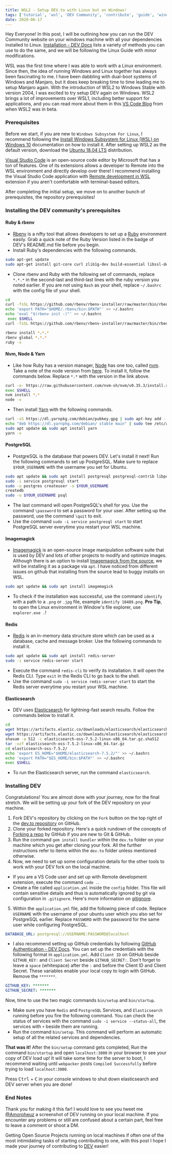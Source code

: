 ```yaml
---
title: WSL2 - Setup DEV.to with Linux but on Windows!
tags: ['tutorial', 'wsl', 'DEV Community', 'contribute', 'guide', 'windows']
date: 2020-06-17
---
```


Hey Everyone! In this post, I will be outlining how you can run the DEV Community website on your windows machine with all your dependencies installed to Linux. [Installation - DEV Docs](https://docs.dev.to/installation/) lists a variety of methods you can use to do the same, and we will be following the Linux Guide with minor modifications.

WSL was the first time where I was able to work with a Linux environment. Since then, the idea of running Windows and Linux together has always been fascinating to me. I have been dabbling with dual-boot systems of Windows and Manjaro, but it does keep breaking time to time leading me to setup Manjaro again. With the introduction of WSL2 to Windows Stable with version 2004, I was excited to try setup DEV again on Windows. WSL2 brings a lot of improvements over WSL1, including better support for applications, and you can read more about them in this [VS Code Blog](https://code.visualstudio.com/blogs/2019/09/03/wsl2#_whats-changing-in-wsl-2) from when WSL2 was in beta.

### Prerequisites 
Before we start, if you are new to `Windows Subsystem For Linux`, I recommend following the [Install Windows Subsystem for Linux (WSL) on Windows 10](https://docs.microsoft.com/en-us/windows/wsl/install-win10) documentation on how to install it. After setting up WSL2 as the default version, download the [Ubuntu 18.04 LTS](https://www.microsoft.com/en-us/p/ubuntu-1804-lts/9n9tngvndl3q) distribution. 

[Visual Studio Code](https://code.visualstudio.com/) is an open-source code editor by Microsoft that has a ton of features. One of its extensions allows a developer to Remote into the WSL environment and directly develop over there! I recommend installing the Visual Studio Code application with [Remote development in WSL](https://code.visualstudio.com/remote-tutorials/wsl/getting-started) extension if you aren't comfortable with terminal-based editors.

After completing the initial setup, we move on to another bunch of prerequisites, the repository prerequisites!

### Installing the DEV community's prerequisites
#### Ruby & rbenv 
- [Rbenv](https://github.com/rbenv/rbenv) is a nifty tool that allows developers to set up a [Ruby](https://www.ruby-lang.org/en/) environment easily. Grab a quick note of the Ruby Version listed in the badge of DEV's README.md file before you begin.
- Install Ruby's dependencies with the following commands.
```bash
sudo apt-get update 
sudo apt-get install git-core curl zlib1g-dev build-essential libssl-dev libreadline-dev libyaml-dev libsqlite3-dev sqlite3 libxml2-dev libxslt1-dev libcurl4-openssl-dev software-properties-common libffi-dev
```
- Clone rbenv and Ruby with the following set of commands, replace `*.*.*` in the second-last and third-last lines with the ruby version you noted earlier. If you are not using `Bash` as your shell, replace `~/.bashrc` with the config file of your shell.
```bash
cd 
curl -fsSL https://github.com/rbenv/rbenv-installer/raw/master/bin/rbenv-installer | bash
echo 'export PATH="$HOME/.rbenv/bin:$PATH"' >> ~/.bashrc
echo 'eval "$(rbenv init -)"' >> ~/.bashrc
 exec $SHELL
curl -fsSL https://github.com/rbenv/rbenv-installer/raw/master/bin/rbenv-doctor | bash

rbenv install *.*.* 
rbenv global *.*.* 
ruby -v
```

#### Nvm, Node & Yarn 
- Like how Ruby has a version manager, [Node](https://nodejs.org/en/) has one too, called [nvm](https://github.com/nvm-sh/nvm).  Take a note of the node version from [here](https://github.com/thepracticaldev/dev.to/blob/master/.nvmrc). To install it, follow the commands below. Replace `*.*` with the version in the link above.
```bash
curl -o- https://raw.githubusercontent.com/nvm-sh/nvm/v0.35.3/install.sh | bash
exec $SHELL
nvm install *.*
node -v
```
- Then install [Yarn](https://classic.yarnpkg.com/lang/en/) with the following commands.
```bash
curl -sS https://dl.yarnpkg.com/debian/pubkey.gpg | sudo apt-key add -
echo "deb https://dl.yarnpkg.com/debian/ stable main" | sudo tee /etc/apt/sources.list.d/yarn.list
sudo apt update && sudo apt install yarn
yarn -v
```

#### PostgreSQL 
- PostgreSQL is the database that powers DEV. Let's install it next! Run the following commands to set up PostgreSQL. Make sure to replace `$YOUR_USERNAME` with the username you set for Ubuntu.
```bash
sudo apt update && sudo apt install postgresql postgresql-contrib libpq-dev
sudo -i service postgresql start
sudo -u postgres createuser -s $YOUR_USERNAME
createdb
sudo -u $YOUR_USERNAME psql
```
- The last command will open PostgreSQL's shell for you. Use the command `\password` to set a password for your user. After setting up the password, use the command `\quit` to exit.
- Use the command `sudo -i service postgresql start` to start PostgreSQL server everytime you restart your WSL machine.

#### Imagemagick 
- [Imagemagick](https://imagemagick.org/) is an open-source Image manipulation software suite that is used by DEV and lots of other projects to modify and optimize images. Although there is an option to install [Imagemagick from the source](https://imagemagick.org/script/install-source.php), we will be installing it as a package via `apt`. I have noticed from different issues on github that installing from the source lead to buggy installs on WSL.
```bash
sudo apt update && sudo apt install imagemagick
```
- To check if the installation was successful, use the command `identify` with a path to a `.png` or `.jpg` file, example `identify 10489.png`. **Pro Tip**, to open the Linux environment in Window's file explorer, use `explorer.exe .`!

#### Redis 
- [Redis](https://redis.io/) is an in-memory data structure store which can be used as a database, cache and message broker. Use the following commands to install it.
```bash
sudo apt update && sudo apt install redis-server
sudo -i service redis-server start
```
- Execute the command `redis-cli` to verify its installation. It will open the Redis CLI. Type `exit` in the Redis CLI to go back to the shell.
- Use the command `sudo -i service redis-server start` to start the Redis server everytime you restart your WSL machine.

#### Elasticsearch 
- DEV uses [Elasticsearch](https://www.elastic.co/elasticsearch/) for lightning-fast search results. Follow the commands below to install it.
```bash
cd
wget https://artifacts.elastic.co/downloads/elasticsearch/elasticsearch-oss-7.5.2-linux-x86_64.tar.gz
wget https://artifacts.elastic.co/downloads/elasticsearch/elasticsearch-oss-7.5.2-linux-x86_64.tar.gz.sha512
shasum -a 512 -c elasticsearch-oss-7.5.2-linux-x86_64.tar.gz.sha512 
tar -xzf elasticsearch-oss-7.5.2-linux-x86_64.tar.gz
cd elasticsearch-oss-7.5.2/
echo 'export ES_HOME="$HOME/elasticsearch-7.5.2/"' >> ~/.bashrc
echo 'export PATH="$ES_HOME/bin:$PATH"' >> ~/.bashrc
exec $SHELL
```
- To run the Elasticsearch server, run the command `elasticsearch`.

### Installing DEV 
Congratulations! You are almost done with your journey, now for the final stretch. We will be setting up your fork of the DEV repository on your machine.
1. Fork DEV's repository by clicking on the `Fork` button on the top right of the [dev.to repository](https://github.com/thepracticaldev/dev.to) on GitHub.
2. Clone your forked repository. Here's a quick rundown of the concepts of [Forking a repo](https://help.github.com/en/github/getting-started-with-github/fork-a-repo) by GitHub if you are new to Git & GitHub.
3. Run the command `gem install bundler` within the `dev.to` folder on your machine which you get after cloning your fork. All the further instructions refer to items within the `dev.to` folder unless mentioned otherwise.
4. Now, we need to set up some configuration details for the other tools to work with your DEV fork on the local machine. 
  - If you are a VS Code user and set up with Remote development extension, execute the command `code .`.
  - Create a file called `application.yml` inside the `config` folder. This file will contain sensitive details and thus is automatically ignored by git via configuration in `.gitignore`. Here's more information on [gitignore](https://git-scm.com/docs/gitignore).
5. Within the `application.yml` file, add the following piece of code. Replace `USERNAME` with the username of your ubuntu user which you also set for PostgreSQL earlier. Replace `PASSWORD` with the password for the same user while configuring PostgreSQL.
```yml
DATABASE_URL: postgresql://USERNAME:PASSWORD@localhost 
```
- I also recommend setting up GitHub credentials by following [GitHub Authentication - DEV Docs](https://docs.dev.to/backend/auth-github/). You can set up the credentials with the following format in `application.yml`. Add `Client ID` on GitHub beside `GITHUB_KEY:` and `Client Secret` beside `GITHUB_SECRET:`. Don't forget to leave a `space` (whitespace) after the `:` and before the Client ID and Client Secret. These variables enable your local copy to login with GitHub. Remove the `*******`.
```yml
GITHUB_KEY: *******
GITHUB_SECRET: *******
```

Now, time to use the two magic commands `bin/setup` and `bin/startup`.
- Make sure you have `Redis` and `PostgreSQL` Services, and `Elasticsearch` running before you fire the following command. You can check the status of services with the command `sudo -i service --status-all`, the services with `+` beside them are running.
- Run the command `bin/setup`. This command will perform an automatic setup of all the related services and dependencies.

**That was it!** After the `bin/setup` command gets completed, Run the command `bin/startup` and open `localhost:3000` in your browser to see your copy of DEV load up! It will take some time for the server to boot, I recommend waiting until `webpacker` posts `Compiled Successfully` before trying to load `localhost:3000`.

Press <kbd>Ctrl</kbd> + <kbd>C</kbd> in your console windows to shut down elasticsearch and DEV server when you are done!

### End Notes 
Thank you for making it this far! I would love to see you tweet me [@Amorpheuz](https://twitter.com/Amorpheuz) a screenshot of DEV running on your local machine. If you encounter any problems or still are confused about a certain part, feel free to leave a comment or shoot a DM. 

Getting Open Source Projects running on local machines if often one of the most intimidating tasks of starting contributing to one, with this post I hope I made your journey of contributing to [DEV](https://github.com/thepracticaldev/dev.to) easier!
